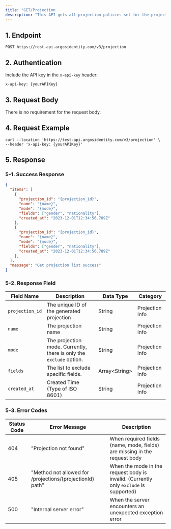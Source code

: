 ```yaml
---
title: "GET/Projection                                                                                                                                                                                                                                                                                                                                                                                                                                                                                                                                                                                                                                                                                                                                                                                                                                                                                                                                                                                                                                                                                                                                                                                                                                                                                                                                                           "
description: "This API gets all projection policies set for the project that are accessible."
---
```


## 1. Endpoint

```text POST/projection
POST https://rest-api.argosidentity.com/v3/projection
```

## 2. Authentication

Include the API key in the `x-api-key` header:

```text x-api-key
x-api-key: {yourAPIKey}
```

## 3. Request Body

There is no requirement for the request body.

## 4. Request Example

```curl GET/projection
curl --location 'https://test-api.argosidentity.com/v3/projection' \
--header 'x-api-key: {yourAPIKey}'
```

## 5. Response

### 5-1. Success Response

<CodeGroup>

```json get-projection.json
{
  "items": [
    {
      "projection_id": "{projection_id}",
      "name": "{name}",
      "mode": "{mode}",
      "fields": ["gender", "nationality"],
      "created_at": "2023-12-01T12:34:56.789Z"
    },
    {
      "projection_id": "{projection_id}",
      "name": "{name}",
      "mode": "{mode}",
      "fields": ["gender", "nationality"],
      "created_at": "2023-12-01T12:34:56.789Z"
    },
  ],
  "message": "Get projection list success"
}
```

</CodeGroup>

### 5-2. Response Field

| Field Name      | Description                                                         | Data Type       | Category        |
| --------------- | ------------------------------------------------------------------- | --------------- | --------------- |
| `projection_id` | The unique ID of the generated projection                           | String          | Projection Info |
| `name`          | The projection name                                                 | String          | Projection Info |
| `mode`          | The projection mode. Currently, there is only the `exclude` option. | String          | Projection Info |
| `fields`        | The list to exclude specific fields.                                | Array\<String\> | Projection Info |
| `created_at`    | Created Time (Type of ISO 8601)                                     | String          | Projection Info |

### 5-3. Error Codes

| Status Code | Error Message                                             | Description                                                                           |
| ----------- | --------------------------------------------------------- | ------------------------------------------------------------------------------------- |
| 404         | "Projection not found"                                    | When required fields (name, mode, fields) are missing in the request body             |
| 405         | "Method not allowed for /projections/{projectionId} path" | When the mode in the request body is invalid. (Currently only `exclude` is supported) |
| 500         | "Internal server error"                                   | When the server encounters an unexpected exception error                              |